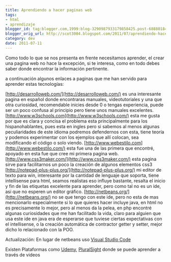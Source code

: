 ```yaml
---
title: Aprendiendo a hacer paginas web
tags:
- html
- aprendizaje
blogger_id: tag:blogger.com,1999:blog-3290987933179858425.post-6888018474731877278
blogger_orig_url: http://scot3004.blogspot.com/2011/07/aprendiendo-hacer-paginas-web.html
category: dev
date: 2011-07-11
---
```


Como todo lo que se nos presenta en frente necesitamos aprender, el crear una pagina web no hace la excepción, si te interesa, como en todo debes saber donde encontrar la información pertinente.

a continuación algunos enlaces a paginas que me han servido para aprender estas tecnologías:

[http://desarrolloweb.com/](http://desarrolloweb.com/) es una interesante pagina en español donde encontraras manuales, videotutoriales y una que otra curiosidad, recomendable inicies desde 0 o tengas experiencia, puede ser un poco confusa al principio pero tiene unos manuales excelentes.
[http://www.w3schools.com](http://www.w3schools.com/) esta me gusta por que es clara y concisa el problema esta principalmente para los hispanohablantes, pues esta en ingles pero si sabemos al menos algunas peculiaridades de este idioma podremos defendernos con esta, tiene teoría y podemos experimentar con los ejemplos que allí colocan, sea modificando el código o solo viendo.
[http://www.webestilo.com](http://www.webestilo.com/) esta fue una de las primera que encontré, apoyado en esta fue que cree mi primera pagina web.
[http://www.css3maker.com/](http://www.css3maker.com/) esta pagina sirve para facilitarnos un poco la creación de algunos elementos css3
[http://notepad-plus-plus.org/](http://notepad-plus-plus.org/) mi editor de texto para win, interesante por la cantidad de lenguaje que soporta, tiene intellisense para html, seamos realistas eso influye bastante, resalta el inicio y fin de las etiquetas excelente para aprender, pero como tal no es un ide, asi que no esperen un editor gráfico.
[http://netbeans.org/](http://netbeans.org/) no se que tengo con este ide, pero no esta de mas mencionarlo especialmente si lo que quieres hacer incluye java, en html no es precisamente lo mejor, pero al menos da la pelea, en php encontré algunas curiosidades que me han facilitado la vida, claro para alguien que usa este ide en java era de esperarse que tuviese ciertas expectativas con el intellisense, o la creación automática de contractor getter y setter, mejor dicho lo relacionado con la POO.

Actualización:
En lugar de netbeans uso [Visual Studio Code](https://code.visualstudio.com/)

Existen Plataformas como [Udemy](https://www.udemy.com/), [PluralSight](https://app.pluralsight.com) donde se puede aprender a través de videos
